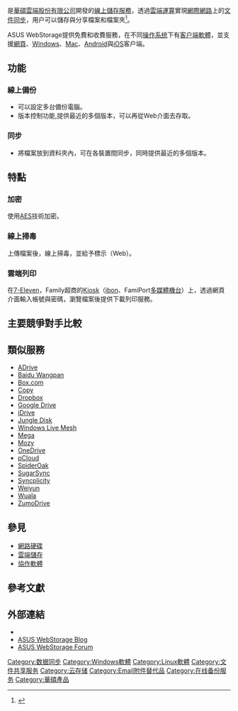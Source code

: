 {{NoteTA|G1=IT}}
{{Infobox software
| name                   = ASUS WebStorage
| logo                   = ASUS_WebStorage_logo.png 
| screenshot             =
| caption                =
| author                 =
| developer              = [[ASUS_Cloud_Corporation|ASUS Cloud Corporation]]
| released               = 2008年7月
| frequently updated     = yes <!--發布版本更新？請不要編輯本頁，只須點按版本號碼！-->
| operating system       = [[跨平台|跨平台]]
| language               = [[繁體中文|繁體中文]]、[[簡體中文|簡體中文]]、[[英语|英语]]、[[德文|德文]]、[[法文|法文]]、[[意大利文|意大利文]]、[[俄羅斯文|俄羅斯文]]、[[西班牙文|西班牙文]]、[[日文|日文]]、[[韓文|韓文]]和[[葡萄牙文|葡萄牙文]]；部分裝置支援[[土耳其文|土耳其文]]和[[越南文|越南文]]
| status                 = 活耀
| genre                  = [[線上備份|線上備份]]
| license                = 
| website                = {{URL|http://www.asuswebstorage.com/}}
}}

{{lang|en|'''ASUS WebStorage'''}} 是[[華碩雲端股份有限公司|華碩雲端股份有限公司]]開發的[[線上儲存服務|線上儲存服務]]，透過[[雲端運算|雲端運算]]實現[[網際網路|網際網路]]上的[[文件同步|文件同步]]，用户可以儲存與分享檔案和檔案夾<ref>{{cite web |title = ASUS WebStorage FAQ | url = http://service.asuswebstorage.com/faq/;jsessionid=E350F5F89478CC5B74A9E5BC36DD2609?user=guest&faq=top10 | accessdate = 2011-03-28}}</ref>。

ASUS WebStorage提供免費和收費服務，在不同[[操作系统|操作系统]]下有[[客户端|客户端軟體]]，並支援[[網際網路|網頁]]、[[Windows|Windows]]、[[Mac|Mac]]、[[Android|Android]]與[[iOS|iOS]]客户端。

== 功能 ==
=== 線上備份 ===
* 可以設定多台備份電腦。
* 版本控制功能,提供最近的多個版本，可以再從Web介面去存取。

=== 同步 ===
* 將檔案放到資料夾內，可在各裝置間同步，同時提供最近的多個版本。

== 特點 ==
=== 加密 ===
使用[[高级加密标准|AES]]技術加密。

=== 線上掃毒 ===
上傳檔案後，線上掃毒，並給予標示（Web）。

=== 雲端列印 ===
在[[7-Eleven|7-Eleven]]，Family超商的[[Kiosk|Kiosk]]（[[ibon|ibon]]、FamiPort[[多媒體機台|多媒體機台]]）上，透過網頁介面輸入帳號與密碼，瀏覽檔案後提供下載列印服務。

==主要競爭對手比較==
{{Comparison of file hosting services}}

== 類似服務 ==
* [[ADrive|ADrive]]
* [[Baidu_Wangpan|Baidu Wangpan]]
* [[Box.com|Box.com]]
* [[Copy|Copy]]
* [[Dropbox|Dropbox]]
* [[Google_Drive|Google Drive]]
* [[iDrive|iDrive]]
* [[Jungle_Disk|Jungle Disk]]
* [[Live_mesh|Windows Live Mesh]]
* [[Mega|Mega]]
* [[Mozy|Mozy]]
* [[OneDrive|OneDrive]]
* [[pCloud|pCloud]]
* [[SpiderOak|SpiderOak]]
* [[SugarSync|SugarSync]]
* [[Syncplicity|Syncplicity]]
* [[Weiyun|Weiyun]]
* [[Wuala|Wuala]]
* [[ZumoDrive|ZumoDrive]]

== 參見 ==
* [[網路硬碟|網路硬碟]] 
* [[雲端儲存|雲端儲存]]
* [[協作軟體|協作軟體]]

== 參考文獻 ==
{{reflist}}

== 外部連結 ==
* {{official|http://www.asuswebstorage.com}}
* [http://twblog.asuswebstorage.com/ ASUS WebStorage Blog] {{Wayback|url=http://twblog.asuswebstorage.com/ |date=20210227230112 }}
* [https://web.archive.org/web/20110816145316/http://forum.asuswebstorage.com/ ASUS WebStorage Forum]

{{DEFAULTSORT:ASUS WebStorage  (Storage Provider)}}
[[Category:数据同步|Category:数据同步]]
[[Category:Windows軟體|Category:Windows軟體]]
[[Category:Linux軟體|Category:Linux軟體]]
[[Category:文件共享服务|Category:文件共享服务]]
[[Category:云存储|Category:云存储]]
[[Category:Email附件替代品|Category:Email附件替代品]]
[[Category:在线备份服务|Category:在线备份服务]]
[[Category:華碩產品|Category:華碩產品]]
